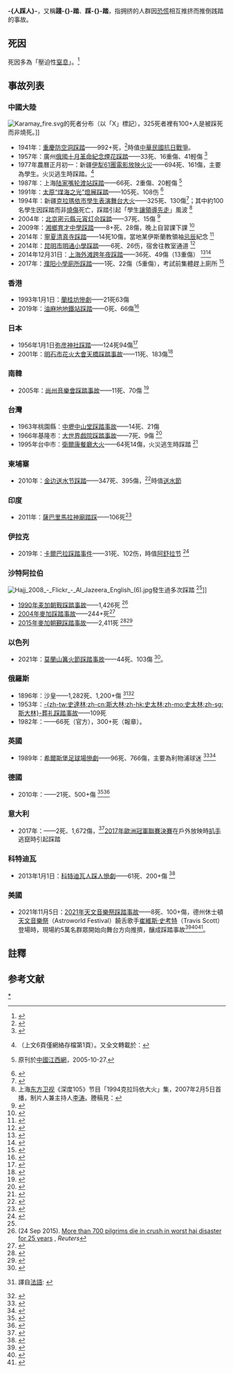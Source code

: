 {{noteTA|G1=地名}}
{{各地中文名
| 名詞   = <!-- 相關名詞，填一個即可，將隨條目語言變種進行字詞轉換 -->
| 圖像   = <!-- 圖檔名稱（省略File:字頭） -->
| 說明   = <!-- 圖檔說明，將隨條目語言變種進行字詞轉換 -->
| 大陸   = 踩踏
| 臺灣   = 踩踏<!-- 若不填寫香港一項，則標籤顯示為港臺 -->
| 香港   = 人踩人<!-- 若不填寫澳門一項，則標籤顯示為港澳 -->
| 澳門   =
| 新加坡 = 践踏<!-- 若不填寫大馬一項，則標籤顯示為新馬 -->
| 大馬   =
| 何地   = <!-- 其他地區 -->
| 其他   = <!-- 其他用語，將隨條目語言變種進行字詞轉換 -->
| navbar = <!-- 填任意字符以顯示navbar -->
}}
'''-{人踩人}-'''，又稱'''踐-{}-踏'''、'''踩-{}-踏'''，指拥挤的人群因[[恐慌|恐慌]]相互推挤而推倒践踏的事故。

==死因==
死因多為「壓迫性[[窒息|窒息]]」。<ref name="fruin">{{cite web |author=[[John_J._Fruin|Fruin, John]] |url=https://www.workingwithcrowds.com/wp-content/uploads/2018/02/THE-CAUSES-AND-PREVENTION-OF-CROWD-DISASTERS-by-John-J.-Fruin-Ph.D.-P.E..pdf |title=The Causes and Prevention of Crowd Disasters |work=Crowd Dynamics |date=1993-03（於2002-02修改） |archiveurl=https://web.archive.org/web/20210430130850/https://www.workingwithcrowds.com/wp-content/uploads/2018/02/THE-CAUSES-AND-PREVENTION-OF-CROWD-DISASTERS-by-John-J.-Fruin-Ph.D.-P.E..pdf |archivedate=2011-07-08 |deadurl=no }}</ref>

==事故列表==
===中國大陸===
{{see also|中國災難列表}}
[[File:Karamay_fire.svg|thumb]]的死者分布（以「X」標記），325死者裡有100+人是被踩死而非燒死。]]

*1941年：[[重庆隧道惨案|重慶防空洞踩踏]]——992+死，<ref>{{cite journal|title=关于重庆“大隧道窒息惨案”两个问题的补充讨论|last=杨筱|url=http://img.krzzjn.com/2020/0505/20200505081546399.pdf|journal=《抗日战争研究》|date=2000|issue=2|accessdate=2021-04-30|archivedate=2021-04-30|archiveurl=https://web.archive.org/web/20210430184815/http://img.krzzjn.com/2020/0505/20200505081546399.pdf|deadurl=no}}</ref>時值[[中華民國抗日戰爭|中華民國抗日戰爭]]。
*1957年：廣州[[越秀山烟花晚会事件|俄國十月革命紀念煙花踩踏]]——33死、16重傷、41輕傷 <ref>{{cite news|title=越秀山体育场55岁激情不老|newspaper=[[羊城晚报|羊城晚报]]|via=新浪|date=2005-11-18 |url=http://news.sina.com.cn/s/2005-11-18/15077477751s.shtml|accessdate=2021-04-30|archivedate=2021-05-02|archiveurl=https://web.archive.org/web/20210502151457/http://news.sina.com.cn/s/2005-11-18/15077477751s.shtml|deadurl=no}}</ref>
*1977年農曆正月初一：新疆[[伊犁农垦局六十一团场礼堂火灾|伊犁61團電影放映火災]]——694死、161傷，主要為學生。火災逃生時踩踏。<ref name=fo>{{Cite web|url=http://www.ts.cn/culture/content/2007-02/28/content_1708395.htm|title=一九七七年　六十一团那场大火|accessdate=2013-02-22|author=|date=2007年2月26日|page=B06版|7=|work=[[伊犁晚报|伊犁晚报]]|publisher=[[伊犁州|伊犁州]]委机关报|archiveurl=https://web.archive.org/web/20140914201911/http://culture.ts.cn/content/2007-02/28/content_1708395.htm|archivedate=2014-09-14|deadurl=yes}}（上文6頁僅網絡存檔第1頁）。又全文轉載於：{{cite news|title=一九七七 伊犁六十一团那场大火！|url=https://mp.weixin.qq.com/s/hfgpHjEcf4EGds_fMc46Tw|date=2018-03-28|author=|work=老知青家园|archiveurl=https://archive.today/20200712002028/https://mp.weixin.qq.com/s/hfgpHjEcf4EGds_fMc46Tw|archivedate=2020-07-12|accessdate=2020-07-12|deadurl=no}}</ref>
*1987年：上海[[1987年陆家嘴轮渡站踩踏事故|陆家嘴轮渡站踩踏]]——66死、2重傷、20輕傷 <ref name="2005-10-27中國江西網">{{cite news|url=http://www.chinajz.gov.cn/system/2009/02/23/011033636.shtml|title=黄浦江骤起大雾陆家嘴轮渡站惨祸|publisher=江西省[[減災委|减灾委员会]]|date=2009-02-23|deadurl=yes|archiveurl=https://web.archive.org/web/20150514085935/http://www.chinajz.gov.cn/system/2009/02/23/011033636.shtml|archivedate=2015-05-14|accessdate=2011-07-31}} 原刊於[[中國江西網|中國江西網]]，2005-10-27.</ref>
*1991年：[[1991年太原踩踏事件|太原“煤海之光”燈展踩踏]]——105死、108伤 <ref>{{Cite web |url=http://www.tyfzw.cn/?sw=774&b=177 |title=迎泽公园“煤海之光”灯展特大伤亡事故 |accessdate=2015-01-01 |archiveurl=https://web.archive.org/web/20160304104006/http://www.tyfzw.cn/?sw=774&b=177 |archivedate=2016-03-04 |deadurl=yes }}</ref>
*1994年：新疆[[克拉玛依大火|克拉瑪依市學生表演舞台大火]]——325死、130傷<ref name="netease0">{{cite news |author=张寒 |url=http://news.163.com/08/1208/15/4SLB5S8500011SM9.html |title=不能忘却的纪念:克拉玛依大火14年 |work=新京报 |date=2008-12-08 |deadurl=no |archiveurl=https://web.archive.org/web/20111004024053/http://news.163.com/08/1208/15/4SLB5S8500011SM9.html | archivedate=2011-10-04 |accessdate=2021-04-30 }}</ref>；其中約100名學生因踩踏而非[[燒傷|燒傷]]死亡，踩踏引起「學生[[讓領導先走|讓領導先走]]」風波 <ref name="dfws0">上海[[东方卫视|东方卫视]]《深度105》节目「1994克拉玛依大火」集，2007年2月5日首播，制片人兼主持人[[李涛|李涛]]。謄稿見：{{cite news |url=http://history.news.163.com/08/1208/10/4SKS2R6800011247.html |title=1994克拉玛依大火：323个生命的逝去 |work=東北新聞網 |date=2008-12-08 |archiveurl=https://web.archive.org/web/20160304223145/http://history.news.163.com/08/1208/10/4SKS2R6800011247.html |archivedate=2016-03-04 |accessdate=2021-04-30 }}</ref>
*2004年：[[2004年北京密云灯会踩踏事故|北京密云縣元宵灯会踩踏]]——37死、15傷 <ref>{{Cite web |url=http://www.people.com.cn/GB/shizheng/1026/2322664.html |title=北京密云灯会踩踏事故37人死亡胡锦涛做出批示 |accessdate=2015-01-05 |archivedate=2015-01-05 |archiveurl=https://web.archive.org/web/20150105131940/http://www.people.com.cn/GB/shizheng/1026/2322664.html |deadurl=no }}</ref>
*2009年：[[湘乡校园踩踏事件|湘鄉育才中學踩踏]]——8+死、28傷，晚上自習課下課 <ref name="长江日报">{{cite news|url=http://news.sohu.com/20091210/n268831237.shtml|title=湖南湘乡育才中学踩踏事故追踪：死亡人数存疑 有关部门曾“擅自搬尸”|archiveurl=https://web.archive.org/web/20200712004101/http://news.sohu.com/20091210/n268831237.shtml|date=2009-12-21|work=[[长江日报|长江日报]]（由[[廣州日報|廣州日報]]、[[新快報|新快報]]供稿）|accessdate=2021-04-30|archivedate=2020-07-12|deadurl=no}}</ref>
*2014年：[[2014年宁夏西吉踩踏事故|寧夏清真寺踩踏]]——14死10傷，當地某伊斯蘭教領袖[[忌辰|忌辰]]紀念 <ref>{{cite news |url=http://epaper.jinghua.cn/html/2014-01/07/content_54199.htm |title=宁夏一清真寺发生踩踏14死10伤 |publisher=[[京华时报|京华时报]] |date=2014-01-07 |accessdate=2014-01-07 |archivedate=2014-01-07 |archiveurl=https://web.archive.org/web/20140107092708/http://epaper.jinghua.cn/html/2014-01/07/content_54199.htm |deadurl=yes }}</ref>
*2014年：[[2014年昆明小学踩踏事故|昆明市明通小學踩踏]]——6死、26伤，宿舍往教室通道 <ref>{{cite news|title=昆明市盘龙区通报明通小学踩踏事故情况6人死亡26人受伤 从宿舍前往教室过程中发生踩踏|url=http://society.yunnan.cn/html/2014-09/26/content_3384211.htm|work=云南网|publisher=[[云南日报|云南日报]]报业集团|date=2014-09-26|accessdate=2014-10-02|archiveurl=https://web.archive.org/web/20141009104632/http://society.yunnan.cn/html/2014-09/26/content_3384211.htm|archivedate=2014-10-09|deadurl=yes}}</ref>
*2014年12月31日：[[2014年跨年夜上海外滩陈毅广场踩踏事件|上海外滩跨年夜踩踏]]——36死、49傷（13重傷） <ref>{{cite news|title=上海公布外滩拥挤踩踏事件的医疗救治情况|newspaper=[[上海市人民政府|上海市人民政府]]新聞辦公室官方新浪微博「上海發佈」|via=人民网教育频道|date=2015-01-21|last=赵英梓|url=http://edu.people.com.cn/n/2015/0121/c367001-26424278.html|archiveurl=https://web.archive.org/web/20150730051004/http://edu.people.com.cn/n/2015/0121/c367001-26424278.html|archivedate=2015-07-30|accessdate=2021-04-30|deadurl=no}}</ref><ref>{{cite news|url=http://henan.sina.com.cn/health/n/2015-01-04/0850145162.html|title=上海踩踏事件36位遇难者名单公布 重伤员减至9人|archiveurl=https://web.archive.org/web/20150121114821/http://henan.sina.com.cn/health/n/2015-01-04/0850145162.html|archivedate=2015-01-21|work=郑州日报（[[新华社|新华社]]供稿）|via=新浪網|accessdate=2021-04-30|deadurl=no}}</ref>
*2017年：[[2017年濮阳踩踏事故|濮阳小學廁所踩踏]]——1死、22傷（5重傷），考試前集體趕上廁所 <ref name="中新网23">{{cite news|title=濮阳县小学踩踏事件续：重症患儿好转 学校厕所改造|url=http://www.chinanews.com/sh/2017/03-23/8181354.shtml|publisher=中国新闻网|date=2017-03-23|accessdate=2017-03-23|archiveurl=https://web.archive.org/web/20170323072825/http://www.chinanews.com/sh/2017/03-23/8181354.shtml|archivedate=2017-03-23|deadurl=no}}</ref>

===香港===
{{see also|香港災難列表}}
*1993年1月1日：[[蘭桂坊慘劇|蘭桂坊慘劇]]——21死63傷
*2019年：[[2019年11月18日油麻地人踩人事件|油麻地地鐵站踩踏]]——0死、66傷<ref>{{Cite news|title=【油麻地人踩人】消防行動紀錄曝光 疑因「等待警方」 花逾兩小時分流傷者 警要求傷者直送警署|url=https://thestandnews.com/politics/%E6%B2%B9%E9%BA%BB%E5%9C%B0%E4%BA%BA%E8%B8%A9%E4%BA%BA-%E6%B6%88%E9%98%B2%E8%A1%8C%E5%8B%95%E7%B4%80%E9%8C%84%E6%9B%9D%E5%85%89-%E7%96%91%E5%9B%A0-%E7%AD%89%E5%BE%85%E8%AD%A6%E6%96%B9-%E8%8A%B1%E9%80%BE%E5%85%A9%E5%B0%8F%E6%99%82%E5%88%86%E6%B5%81%E5%82%B7%E8%80%85-%E8%AD%A6%E8%A6%81%E6%B1%82%E5%82%B7%E8%80%85%E7%9B%B4%E9%80%81%E8%AD%A6%E7%BD%B2/|accessdate=2019-12-07|work=立場新聞|archivedate=2019-12-04|archiveurl=https://web.archive.org/web/20191204055055/https://www.thestandnews.com/politics/%E6%B2%B9%E9%BA%BB%E5%9C%B0%E4%BA%BA%E8%B8%A9%E4%BA%BA-%E6%B6%88%E9%98%B2%E8%A1%8C%E5%8B%95%E7%B4%80%E9%8C%84%E6%9B%9D%E5%85%89-%E7%96%91%E5%9B%A0-%E7%AD%89%E5%BE%85%E8%AD%A6%E6%96%B9-%E8%8A%B1%E9%80%BE%E5%85%A9%E5%B0%8F%E6%99%82%E5%88%86%E6%B5%81%E5%82%B7%E8%80%85-%E8%AD%A6%E8%A6%81%E6%B1%82%E5%82%B7%E8%80%85%E7%9B%B4%E9%80%81%E8%AD%A6%E7%BD%B2/|deadurl=no}}</ref>

===日本===
*1956年1月1日[[弥彦神社踩踏事故|弥彦神社踩踏]]——124死94傷<ref>{{cite journal|title=群集の流動と事故|last1=新井邦夫|last2=丸井信雄|url=https://core.ac.uk/download/pdf/235008914.pdf|page=13-14|journal=総合都市研究|volume=14号|date=1981|accessdate=2021-04-30|archivedate=2021-04-30|archiveurl=https://web.archive.org/web/20210430163745/https://core.ac.uk/download/pdf/235008914.pdf|deadurl=no}}</ref>
*2001年：[[2001年明石花火大會踩踏事故|明石市花火大會天橋踩踏事故]]——11死、183傷<ref>{{cite journal|title=平成22年5月31日決定（平成19年（あ）第1634号業務上過失致死傷被告事件）|last=最高裁第一小法廷|journal=刑集|volume=64巻|issue=4号|page=447頁|url=https://www.courts.go.jp/app/files/hanrei_jp/265/080265_hanrei.pdf|archiveurl=https://web.archive.org/web/20170713082301/https://www.courts.go.jp/app/files/hanrei_jp/265/080265_hanrei.pdf|archivedate=2017-07-13|date=2010|accessdate=2021-04-30|deadurl=no}}</ref>

===南韓===
*2005年：[[尚州音樂會踩踏事故|尚州音樂會踩踏事故]]——11死、70傷 <ref name=hkr1>{{cite news|title=상주 MBC 가요콘서트장서 노약자 11명 압사|url=http://www.hani.co.kr/kisa/section-002001000/2005/10/002001000200510031911861.html|work=한겨레신문|date=2005-10-03|accessdate=2021-04-30|archivedate=2014-10-25|archiveurl=https://web.archive.org/web/20141025030825/http://www.hani.co.kr/kisa/section-002001000/2005/10/002001000200510031911861.html|deadurl=no}}</ref>

===台灣===
{{see also|台灣災難列表}}
*1963年桃園縣：[[中壢中山堂踩踏事故|中壢中山堂踩踏事故]]——14死、21傷
*1966年基隆市：[[大世界戲院踩踏事故|大世界戲院踩踏事故]]——7死、9傷 <ref>{{cite news|title=基隆大世界發生窒息慘案（1966/01/24）|url=https://www.ttv.com.tw/news/tdcm/viewnews.asp?news=0111110|date=2020-02-27|work=台視影音文化資產|accessdate=2021-05-01|archivedate=2021-05-01|archiveurl=https://web.archive.org/web/20210501034846/https://www.ttv.com.tw/news/tdcm/viewnews.asp?news=0111110|deadurl=no}}</ref>
*1995年台中市：[[衛爾康餐廳大火|衛爾康餐廳大火]]——64死14傷，火災逃生時踩踏 <ref>{{cite journal|title=三維火災風險分析技術之開發及其在建築物火災模擬之應用|last1=黃奕豪|last2=易逸波|journal=中國鑛冶工程學會會刊|volume=54|issue=2|date=2010||quote=針對國內最嚴重之單一火災事故—造成64死14傷之衛爾康西餐廳火災進行模擬}}</ref>

===柬埔寨===
*2010年：[[金边踩踏事故|金边送水节踩踏]]——347死、395傷，<ref>{{cite web |author1=周志彬 |author2=余瑞冬 |title=柬埔寨当局更正踩踏事件死伤人数 347死395伤 |url=http://www.chinanews.com.cn/gj/2010/11-25/2680760.shtml |publisher=中新网 |date=2010-11-25 |accessdate=2010-11-26 |archivedate=2010-11-29 |archiveurl=https://web.archive.org/web/20101129163349/http://www.chinanews.com.cn/gj/2010/11-25/2680760.shtml |deadurl=no |language=zh-cn }}</ref>時值[[送水節|送水節]]

===印度===
*2011年：[[2011年印度喀拉拉邦踩踏事件|薩巴里馬拉神廟踏踩]]——106死<ref>{{cite web |url=http://www.pollachinews.com/2011/01/pullumedu-stampede-toll-climbs-to-106.html |title=Pullumedu stampede toll climbs to 106 |accessdate=2011-11-24 |archiveurl=https://web.archive.org/web/20110121073000/http://www.pollachinews.com/2011/01/pullumedu-stampede-toll-climbs-to-106.html |archivedate=2011-01-21 }}</ref> 

===伊拉克===
*2019年：[[卡爾巴拉踩踏事件|卡爾巴拉踩踏事件]]——31死、102伤，時值[[阿舒拉节|阿舒拉节]] <ref name = anti>{{cite news|url=https://www.thehindu.com/news/international/many-deadin-stampede-at-ashura-rituals-in-iraqs-karbala/article29389486.ece|title=At least 31 dead in stampede at Ashura rituals in Iraq's Karbala|date=2019-09-11 |work=The Hindu|accessdate=2019-09-11 |archivedate=2021-05-01 |archiveurl=https://web.archive.org/web/20210501223845/https://www.thehindu.com/news/international/many-deadin-stampede-at-ashura-rituals-in-iraqs-karbala/article29389486.ece|deadurl=no}}</ref>

===沙特阿拉伯===
[[File:Hajj_2008_-_Flickr_-_Al_Jazeera_English_(6).jpg|thumb]]發生過多次踩踏 <ref name="BBC hajj 2004"/>]]
*[[1990年麦加朝觐踩踏事故|1990年麦加朝觐踩踏事故]]——1,426死 <ref name="Reuters">(24 Sep 2015). [http://mobile.reuters.com/article/idUSKCN0RO0RN20150924 More than 700 pilgrims die in crush in worst haj disaster for 25 years] {{Wayback|url=http://mobile.reuters.com/article/idUSKCN0RO0RN20150924 |date=20160304113323 }}, ''Reuters''</ref>
*[[2004年麥加踩踏事故|2004年麥加踩踏事故]]——244+死<ref name="BBC hajj 2004">{{cite web|url=http://news.bbc.co.uk/2/hi/middle_east/3448779.stm|title=Hundreds killed in Hajj stampede|work=BBC|date=2004-02-01|accessdate=2021-04-30|archivedate=2019-10-19|archiveurl=https://web.archive.org/web/20191019084456/http://news.bbc.co.uk/2/hi/middle_east/3448779.stm|deadurl=no}}</ref>
*[[2015年麥加朝覲踩踏事故|2015年麥加朝覲踩踏事故]]——2,411死 <ref name="AP-10-12">{{cite news|title=Hajj Stampede in September Killed Over 2,400, New Count Finds|first=Jon|last=Gambrell|first2=Baba|last2=Ahmed|url=https://www.nytimes.com/aponline/2015/12/10/world/middleeast/ap-ml-saudi-hajj.html|work=[[The_New_York_Times|The New York Times]]|agency=[[Associated_Press|Associated Press]]|date=2015-12-09 |accessdate=2015-12-09 |archivedate=2015-12-11|archiveurl=https://web.archive.org/web/20151211234005/https://www.nytimes.com/aponline/2015/12/10/world/middleeast/ap-ml-saudi-hajj.html|deadurl=no}}</ref><ref>{{cite news |title=Iran holds funeral for diplomat killed in Saudi hajj crush |url=http://bigstory.ap.org/article/a7713a35e7314dd7824326f3ee5638f1/iran-holds-funeral-diplomat-killed-saudi-hajj-crush |agency=[[Associated_Press|Associated Press]] |date=2015-11-27 |accessdate=2015-11-29 |archiveurl=https://web.archive.org/web/20151208212802/http://bigstory.ap.org/article/a7713a35e7314dd7824326f3ee5638f1/iran-holds-funeral-diplomat-killed-saudi-hajj-crush |archivedate=2015-12-08 }}</ref>

===以色列===
*2021年：[[2021年以色列篝火節踩踏事件|莫蘭山篝火節踩踏事故]]——44死、103傷 <ref>{{cite news |title=山路硬擠10萬人：以色列「篝火節」聖墓踩踏慘案，至少44死 |url=https://global.udn.com/global_vision/story/8662/5424596 |accessdate=2021-04-30 |publisher=聯合新聞網 |date=2021-04-30 |archivedate=2021-04-30 |archiveurl=https://web.archive.org/web/20210430061940/https://global.udn.com/global_vision/story/8662/5424596 |deadurl=no }}</ref>。

===俄羅斯===
*1896年：沙皇{{le|尼古拉二世加冕仪式踩踏事故|Khodynka Tragedy}}——1,282死、1,200+傷 <ref>{{cite book|first=Marc|last=Ferro||publisher=Viking UK|location=[[Harmondsworth|Harmondsworth]]|date=1991|title=Nicholas II: Last of the Tsars|page=37-38|translator-last=Pearce|translator-first=Brian|quote=A total of 1,282 corpses were collected from the scene, and the injured numbered between 9,000 and 20,000, according to different estimates.}} 譯自[[法語|法語]]: {{cite book|first=Marc|last=Ferro|publisher=[[Payot|Payot]]|location=Paris|year=1990|title=Nicholas II}}</ref><ref>{{cite journal|title=Nicholas II|url=https://archive.org/details/sim_russian-studies-in-history_winter-1995-1996_34_3/page/72|journal=Russian Studies in History|volume=34|issue=3|page=72|last1=Anan'ich|first1=Boris V.|last2=Ganelin|first2=Rafail Sh.|date=1995|quote=resulted in more than 2,600 casualties, including 1,389 deaths}}</ref>
*1953年：[[斯大林的死亡和葬礼|-{zh-tw:史達林;zh-cn:斯大林;zh-hk:史太林;zh-mo:史太林;zh-sg:斯大林}-葬礼踩踏事故]]——109死
*1982年：{{le|卢日尼基足球场踩踏事故|Luzhniki disaster|d=卢日尼基足球场踩踏}}——66死（官方），300+死（報章）。

===英國===
*1989年：[[希爾斯堡慘劇|希爾斯堡足球場慘劇]]——96死、766傷，主要為利物浦球迷 <ref>{{cite news |url=https://www.bbc.co.uk/news/uk-26765007 |work=BBC News |title=Hillsborough inquests: The 96 who died |date=2014-03-28 |accessdate=2021-04-30 |archivedate=2018-06-21 |archiveurl=https://web.archive.org/web/20180621012957/https://www.bbc.co.uk/news/uk-26765007 |deadurl=no }}</ref><ref>{{cite news |title=Hillsborough timeline |url=https://www.telegraph.co.uk/sport/football/leagues/premierleague/liverpool/5150076/Hillsborough-timeline.html |date=2009-04-04 |work=The Daily Telegraph |location=London |archiveurl=https://web.archive.org/web/20090801130452/https://www.telegraph.co.uk/sport/football/leagues/premierleague/liverpool/5150076/Hillsborough-timeline.html |archivedate=2009-08-01 |quote=April 15, 1989: 94 fans die (the total later rose to 96), 766 are injured and 300 hospitalised in crush at Hillsborough's Leppings Lane End. |accessdate=2021-04-30 |deadurl=no }}</ref>

===德國===
*2010年：{{le|杜伊斯堡電子音樂節踩踏事故|Love Parade disaster}}——21死、500+傷 <ref name=helbing>{{cite journal | last1=Helbing | first1=Dirk | last2=Mukerji | first2=Pratik | title=Crowd disasters as systemic failures: analysis of the Love Parade disaster | journal=EPJ Data Science | volume=1 | issue=1 | date=2012-06-25 | issn=2193-1127 | doi=10.1140/epjds7 | pages=1–40 | bibcode=2012arXiv1206.5856H | arxiv=1206.5856 | s2cid=25531666 }}</ref><ref>{{cite web|url=http://www.spiegel.de/panorama/gesellschaft/0,1518,708478,00.html|title=Veranstalter gibt Polizei Schuld an Eskalation|work=Der Spiegel|date=2010-07-26 |accessdate=2010-07-26 |language=de|archivedate=2013-07-08|archiveurl=https://www.webcitation.org/6HwlQhAb7?url=http://www.spiegel.de/panorama/gesellschaft/duisburg-ticker-trauerzug-durch-den-tunnel-kraft-fordert-indirekt-ruecktritt-a-708478.html|deadurl=no}}</ref>

===意大利===
*2017年：{{tsl|en|2017 Turin stampede|都靈踩踏事故}}——2死、1,672傷，<ref name=sentence>{{cite web|url=https://www.ansa.it/piemonte/notizie/2019/05/17/p.za-san-carlo-condanne-per-banda-spray_71fe3b63-ec40-480f-a6c4-1b24177bf0e6.html|title=Piazza San Carlo: 4 condanne per omicidio preterintezionale a banda spray|publisher=ansa.it|date=2019-05-17 |language=it|accessdate=2021-04-30|archivedate=2021-05-02|archiveurl=https://web.archive.org/web/20210502123142/https://www.ansa.it/piemonte/notizie/2019/05/17/p.za-san-carlo-condanne-per-banda-spray_71fe3b63-ec40-480f-a6c4-1b24177bf0e6.html|deadurl=no}}</ref>[[2017年歐洲冠軍聯賽決賽|2017年歐洲冠軍聯賽決賽]]在戶外放映時[[扒手|扒手]]逃竄時引起踩踏

===科特迪瓦===
*2013年1月1日：[[2013年科特迪瓦人踩人慘劇|科特迪瓦人踩人慘劇]]——61死、200+傷 <ref name=TIME>{{cite web |last=Bakayoko |first=Inza |url=http://world.time.com/2013/01/01/ivory-coast-new-years-stampede-kills-61/ |title=Stampede After Fireworks Kills 61 in Ivory Coast |date=2013-01-01 |work=[[時代雜誌|Time]] |accessdate=2013-01-02 |archiveurl=https://web.archive.org/web/20130104104107/http://world.time.com/2013/01/01/ivory-coast-new-years-stampede-kills-61/ |archivedate=2013-01-04 }}</ref>

===美國===
*2021年11月5日：[[2021年天文音樂祭踩踏事故|2021年天文音樂祭踩踏事故]]——8死、100+傷，德州休士頓[[天文音樂祭|天文音樂祭]]（Astroworld Festival）饒舌歌手[[崔維斯·史考特|崔維斯·史考特]]（Travis Scott）登場時，現場約5萬名群眾開始向舞台方向推擠，釀成踩踏事故<ref>{{cite news |title=美國德州音樂節爆踩踏事故 已8死、上百人傷 |url=https://tw.news.yahoo.com/美國德州音樂節爆踩踏事故-已-8-死、上百人傷-080225250.html |accessdate=2021-11-06 |publisher=Yahoo!新聞 |date=2021-11-06 |archive-date=2021-11-20 |archive-url=https://web.archive.org/web/20211120161630/https://tw.news.yahoo.com/%E7%BE%8E%E5%9C%8B%E5%BE%B7%E5%B7%9E%E9%9F%B3%E6%A8%82%E7%AF%80%E7%88%86%E8%B8%A9%E8%B8%8F%E4%BA%8B%E6%95%85-%E5%B7%B2-8-%E6%AD%BB%E3%80%81%E4%B8%8A%E7%99%BE%E4%BA%BA%E5%82%B7-080225250.html |dead-url=no }}</ref><ref name="2021tramplingNBCNews">{{cite web |last1=Helsel |first1=Phil |title=8 dead after panic at Houston Astroworld music festival |url=https://www.nbcnews.com/news/us-news/8-deadafter-panic-houston-astroworld-music-festival-n1283397 |publisher=NBC News |accessdate=2021-11-06 |language=en |archive-date=2021-11-07 |archive-url=https://web.archive.org/web/20211107091158/https://www.nbcnews.com/news/us-news/8-deadafter-panic-houston-astroworld-music-festival-n1283397 |dead-url=no }}</ref><ref>{{Cite news |title=Astroworld: Eight killed after crowd surge at US music festival |url=https://www.bbc.com/news/world-us-canada-59188960 |publisher=BBC News |date=2021-11-06 |accessdate=2021-11-06 |language=en-GB |archive-date=2021-11-06 |archive-url=https://web.archive.org/web/20211106071935/https://www.bbc.com/news/world-us-canada-59188960 |dead-url=no }}</ref>。

==註釋==
{{NoteFoot}}

==参考文献==
{{Reflist|2}}
{{踩踏事故}}{{中國踩踏事故}}
[[Category:踩踏事故|*]]